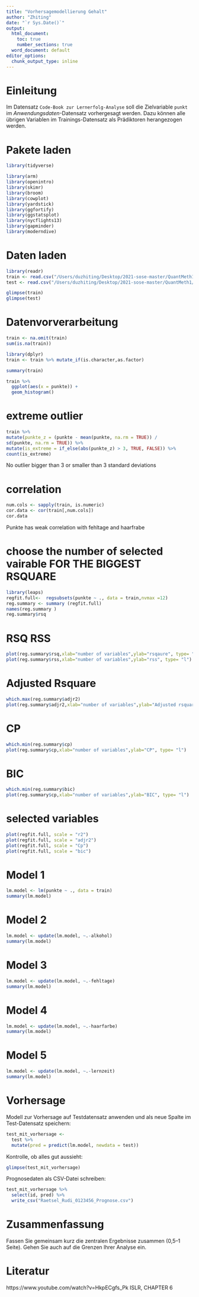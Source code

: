 ```yaml
---
title: "Vorhersagemodellierung Gehalt"
author: "Zhiting"
date: "`r Sys.Date()`"
output: 
  html_document:
    toc: true
    number_sections: true
  word_document: default
editor_options: 
  chunk_output_type: inline
---
```



<!-- Sollten Umlaute falsch angezeigt werden: "File -> Reopen with Encoding -> UTF8" -->

# Einleitung

Im Datensatz `Code-Book zur Lernerfolg-Analyse` soll die Zielvariable `punkt` im *Anwendungsdaten*-Datensatz vorhergesagt werden. Dazu können alle übrigen Variablen im Trainings-Datensatz als Prädiktoren herangezogen werden.


# Pakete laden

```r
library(tidyverse) 

library(arm) 
library(openintro) 
library(skimr) 
library(broom) 
library(cowplot) 
library(yardstick) 
library(ggfortify) 
library(ggstatsplot) 
library(nycflights13) 
library(gapminder) 
library(moderndive)
```

# Daten laden

```r
library(readr)
train <- read.csv("/Users/duzhiting/Desktop/2021-sose-master/QuantMeth1/Prognose-Wettbewerb/Daten/Trainingsdaten.csv")
test <- read.csv("/Users/duzhiting/Desktop/2021-sose-master/QuantMeth1/Prognose-Wettbewerb/Daten/Anwendungsdaten.csv")
```

```r
glimpse(train)
glimpse(test)
```

# Datenvorverarbeitung

```r
train <- na.omit(train)
sum(is.na(train))
```

```r
library(dplyr)
train <- train %>% mutate_if(is.character,as.factor)
```

```r
summary(train) 
```


```r
train %>% 
  ggplot(aes(x = punkte)) + 
  geom_histogram()
```
# extreme outlier
```r
train %>%
mutate(punkte_z = (punkte - mean(punkte, na.rm = TRUE)) /
sd(punkte, na.rm = TRUE)) %>%
mutate(is_extreme = if_else(abs(punkte_z) > 3, TRUE, FALSE)) %>%
count(is_extreme)
```
No outlier bigger than 3 or smaller than 3 standard deviations

# correlation
```r
num.cols <- sapply(train, is.numeric) 
cor.data <- cor(train[,num.cols])
cor.data
```
Punkte has weak correlation with fehltage and haarfrabe


# choose the number of selected vairable FOR THE BIGGEST RSQUARE
```r
library(leaps)
regfit.full<-  regsubsets(punkte ~ ., data = train,nvmax =12)
reg.summary <- summary (regfit.full)
names(reg.summary )
reg.summary$rsq
```

# RSQ RSS
```r
plot(reg.summary$rsq,xlab="number of variables",ylab="rsqaure", type= "l")
plot(reg.summary$rss,xlab="number of variables",ylab="rss", type= "l")
```
 

# Adjusted Rsquare
```r
which.max(reg.summary$adjr2)
plot(reg.summary$adjr2,xlab="number of variables",ylab="Adjusted rsquare", type= "l")

```


# CP
```r
which.min(reg.summary$cp)
plot(reg.summary$cp,xlab="number of variables",ylab="CP", type= "l")

```

# BIC
```r
which.min(reg.summary$bic)
plot(reg.summary$cp,xlab="number of variables",ylab="BIC", type= "l")

```

# selected variables
```r

plot(regfit.full, scale = "r2")
plot(regfit.full, scale = "adjr2")
plot(regfit.full, scale = "Cp")
plot(regfit.full, scale = "bic")
```



# Model 1
```r
lm.model <- lm(punkte ~ ., data = train)
summary(lm.model)
```

# Model 2
```r
lm.model <- update(lm.model, ~.-alkohol)
summary(lm.model)
```

# Model 3
```r
lm.model <- update(lm.model, ~.-fehltage)
summary(lm.model)
```



# Model 4
```r
lm.model <- update(lm.model, ~.-haarfarbe)
summary(lm.model)
```

# Model 5
```r
lm.model <- update(lm.model, ~.-lernzeit)
summary(lm.model)
```


# Vorhersage

Modell zur Vorhersage auf Testdatensatz anwenden und als neue Spalte im Test-Datensatz speichern:

```r
test_mit_vorhersage <-
  test %>% 
  mutate(pred = predict(lm.model, newdata = test))
```

Kontrolle, ob alles gut aussieht:

```r
glimpse(test_mit_vorhersage)
```


Prognosedaten als CSV-Datei schreiben:

```r
test_mit_vorhersage %>% 
  select(id, pred) %>% 
  write_csv("Raetsel_Rudi_0123456_Prognose.csv")
```



# Zusammenfassung

Fassen Sie gemeinsam kurz die zentralen Ergebnisse zusammen (0,5--1 Seite). Gehen Sie auch auf die Grenzen Ihrer Analyse ein.





# Literatur

https://www.youtube.com/watch?v=HkpECgfs_Pk
ISLR, CHAPTER 6



